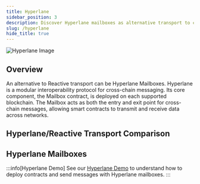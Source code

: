 ```yaml
---
title: Hyperlane
sidebar_position: 3
description: Discover Hyperlane mailboxes as alternative transport to callback proxy contracts for providing cross-chain communication.
slug: /hyperlane
hide_title: true
---
```



![Hyperlane Image](./img/hyperlane.jpg)

## Overview

An alternative to Reactive transport can be Hyperlane Mailboxes. Hyperlane is a modular interoperability protocol for cross-chain messaging. Its core component, the Mailbox contract, is deployed on each supported blockchain. The Mailbox acts as both the entry and exit point for cross-chain messages, allowing smart contracts to transmit and receive data across networks.

## Hyperlane/Reactive Transport Comparison

<TransportComparisonTable />

## Hyperlane Mailboxes

:::info[Hyperlane Demo]
See our [Hyperlane Demo](https://github.com/Reactive-Network/reactive-smart-contract-demos/tree/main/src/demos/hyperlane) to understand how to deploy contracts and send messages with Hyperlane mailboxes.
:::

<MailboxAddressTable />
